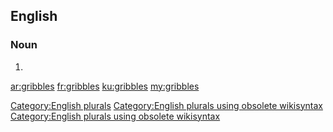 ==English==

===Noun===
{{head|en}}

# {{plural of|gribble}}

[[Category:English plurals]][[Category:English plurals using obsolete wikisyntax]][[Category:English plurals using obsolete wikisyntax]]

[[ar:gribbles]]
[[fr:gribbles]]
[[ku:gribbles]]
[[my:gribbles]]